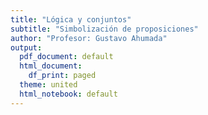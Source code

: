 ```yaml
---
title: "Lógica y conjuntos"
subtitle: "Simbolización de proposiciones" 
author: "Profesor: Gustavo Ahumada"
output:
  pdf_document: default
  html_document:
    df_print: paged
  theme: united
  html_notebook: default
---
```



